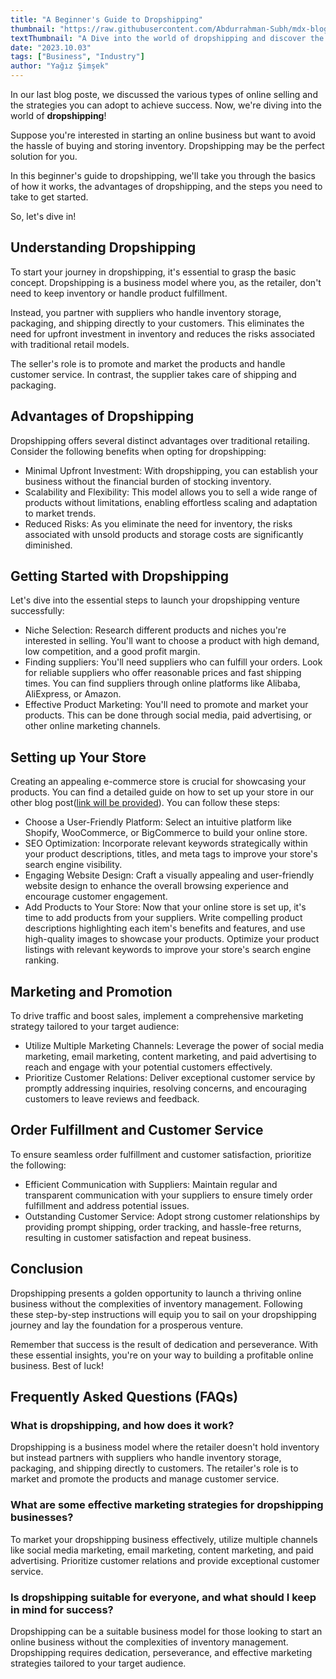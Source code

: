 ```yaml
---
title: "A Beginner's Guide to Dropshipping"
thumbnail: "https://raw.githubusercontent.com/Abdurrahman-Subh/mdx-blog/main/images/dropshipping-model.png"
textThumbnail: "A Dive into the world of dropshipping and discover the steps to kickstart your online business journey without the hassle of inventory management."
date: "2023.10.03"
tags: ["Business", "Industry"]
author: "Yağız Şimşek"
---
```


<CustomImage
  src="https://raw.githubusercontent.com/Abdurrahman-Subh/mdx-blog/main/images/dropshipping-model.png"
  alt="Advantages of Dropshipping"
/>

In our last blog poste, we discussed the various types of online selling and the strategies you can adopt to achieve success. Now, we're diving into the world of **dropshipping**!

Suppose you're interested in starting an online business but want to avoid the hassle of buying and storing inventory. Dropshipping may be the perfect solution for you.

In this beginner's guide to dropshipping, we'll take you through the basics of how it works, the advantages of dropshipping, and the steps you need to take to get started.

So, let's dive in!

## Understanding Dropshipping

To start your journey in dropshipping, it's essential to grasp the basic concept. Dropshipping is a business model where you, as the retailer, don't need to keep inventory or handle product fulfillment.

Instead, you partner with suppliers who handle inventory storage, packaging, and shipping directly to your customers. This eliminates the need for upfront investment in inventory and reduces the risks associated with traditional retail models.

The seller's role is to promote and market the products and handle customer service. In contrast, the supplier takes care of shipping and packaging.

## Advantages of Dropshipping

Dropshipping offers several distinct advantages over traditional retailing. Consider the following benefits when opting for dropshipping:

- Minimal Upfront Investment: With dropshipping, you can establish your business without the financial burden of stocking inventory.
- Scalability and Flexibility: This model allows you to sell a wide range of products without limitations, enabling effortless scaling and adaptation to market trends.
- Reduced Risks: As you eliminate the need for inventory, the risks associated with unsold products and storage costs are significantly diminished.

## Getting Started with Dropshipping

Let's dive into the essential steps to launch your dropshipping venture successfully:

- Niche Selection: Research different products and niches you're interested in selling. You'll want to choose a product with high demand, low competition, and a good profit margin.
- Finding suppliers: You'll need suppliers who can fulfill your orders. Look for reliable suppliers who offer reasonable prices and fast shipping times. You can find suppliers through online platforms like Alibaba, AliExpress, or Amazon.
- Effective Product Marketing: You'll need to promote and market your products. This can be done through social media, paid advertising, or other online marketing channels.

## Setting up Your Store

<CustomImage
  src="https://raw.githubusercontent.com/Abdurrahman-Subh/mdx-blog/main/images/setting-up-store.png"
  alt="Setting up Your Store"
/>

Creating an appealing e-commerce store is crucial for showcasing your products. You can find a detailed guide on how to set up your store in our other blog post([link will be provided](#)). You can follow these steps:

- Choose a User-Friendly Platform: Select an intuitive platform like Shopify, WooCommerce, or BigCommerce to build your online store.
- SEO Optimization: Incorporate relevant keywords strategically within your product descriptions, titles, and meta tags to improve your store's search engine visibility.
- Engaging Website Design: Craft a visually appealing and user-friendly website design to enhance the overall browsing experience and encourage customer engagement.
- Add Products to Your Store: Now that your online store is set up, it's time to add products from your suppliers. Write compelling product descriptions highlighting each item's benefits and features, and use high-quality images to showcase your products. Optimize your product listings with relevant keywords to improve your store's search engine ranking.

## Marketing and Promotion

<CustomImage
  src="https://raw.githubusercontent.com/Abdurrahman-Subh/mdx-blog/main/images/marketing-promotion.png"
  alt="Marketing and Promotion"
/>

To drive traffic and boost sales, implement a comprehensive marketing strategy tailored to your target audience:

- Utilize Multiple Marketing Channels: Leverage the power of social media marketing, email marketing, content marketing, and paid advertising to reach and engage with your potential customers effectively.
- Prioritize Customer Relations: Deliver exceptional customer service by promptly addressing inquiries, resolving concerns, and encouraging customers to leave reviews and feedback.

## Order Fulfillment and Customer Service

To ensure seamless order fulfillment and customer satisfaction, prioritize the following:

- Efficient Communication with Suppliers: Maintain regular and transparent communication with your suppliers to ensure timely order fulfillment and address potential issues.
- Outstanding Customer Service: Adopt strong customer relationships by providing prompt shipping, order tracking, and hassle-free returns, resulting in customer satisfaction and repeat business.

## Conclusion

Dropshipping presents a golden opportunity to launch a thriving online business without the complexities of inventory management. Following these step-by-step instructions will equip you to sail on your dropshipping journey and lay the foundation for a prosperous venture.

Remember that success is the result of dedication and perseverance. With these essential insights, you're on your way to building a profitable online business. Best of luck!

## Frequently Asked Questions (FAQs)

### What is dropshipping, and how does it work?

Dropshipping is a business model where the retailer doesn't hold inventory but instead partners with suppliers who handle inventory storage, packaging, and shipping directly to customers. The retailer's role is to market and promote the products and manage customer service.

### What are some effective marketing strategies for dropshipping businesses?

To market your dropshipping business effectively, utilize multiple channels like social media marketing, email marketing, content marketing, and paid advertising. Prioritize customer relations and provide exceptional customer service.

### Is dropshipping suitable for everyone, and what should I keep in mind for success?

Dropshipping can be a suitable business model for those looking to start an online business without the complexities of inventory management. Dropshipping requires dedication, perseverance, and effective marketing strategies tailored to your target audience.
